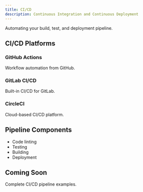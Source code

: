 ```yaml
---
title: CI/CD
description: Continuous Integration and Continuous Deployment
---
```



Automating your build, test, and deployment pipeline.

## CI/CD Platforms

### GitHub Actions

Workflow automation from GitHub.

### GitLab CI/CD

Built-in CI/CD for GitLab.

### CircleCI

Cloud-based CI/CD platform.

## Pipeline Components

- Code linting
- Testing
- Building
- Deployment

## Coming Soon

Complete CI/CD pipeline examples.

